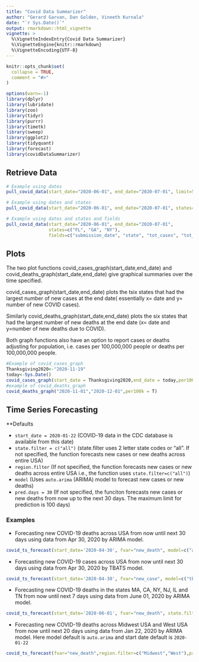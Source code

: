 ```yaml
---
title: "Covid Data Summarizer"
author: "Gerard Garvan, Dan Golden, Vineeth Kurnala"
date: "`r Sys.Date()`"
output: rmarkdown::html_vignette
vignette: >
  %\VignetteIndexEntry{Covid Data Summarizer}
  %\VignetteEngine{knitr::rmarkdown}
  %\VignetteEncoding{UTF-8}
---
```


```r
knitr::opts_chunk$set(
  collapse = TRUE,
  comment = "#>"
)

options(warn=-1)
library(dplyr)
library(lubridate)
library(zoo)
library(tidyr)
library(purrr)
library(timetk)
library(sweep)
library(ggplot2)
library(tidyquant)
library(forecast)
library(covidDataSummarizer)
```


## Retrieve Data

```r
# Example using dates
pull_covid_data(start_date="2020-06-01", end_date="2020-07-01", limit=5)
```

```r
# Example using dates and states
pull_covid_data(start_date="2020-06-01", end_date="2020-07-01", states=c("FL", "GA", "NY"), limit=5)
```

```r
# Example using dates and states and fields
pull_covid_data(start_date="2020-06-01", end_date="2020-07-01", 
                states=c("FL", "GA", "NY"), 
                fields=c("submission_date", "state", "tot_cases", "tot_death"), limit=10)
```

## Plots

The two plot functions covid_cases_graph(start_date,end_date) and covid_deaths_graph(start_date,end_date) give graphical summaries over the time specified.

covid_cases_graph(start_date,end_date) plots the tsix states that had the largest number of new cases at the end date( essentially x= date and y= number of new 
COVID cases).

Similarly covid_deaths_graph(start_date,end_date) plots the six states that had the largest number of new deaths at the end date (x= date and y=number of new deaths due to COVID). 

Both graph functions also have an option to report cases or deaths adjusting for population, i.e. cases per 100,000,000 people or deaths per 100,000,000 people. 

```r
#Example of covid_cases_graph
Thanksgiving2020<-"2020-11-19"
today<-Sys.Date()
covid_cases_graph(start_date = Thanksgiving2020,end_date = today,per100k = T) 
#example of covid_deaths_graph
covid_deaths_graph("2020-11-01","2020-12-01",per100k = T)
```

## Time Series Forecasting

**Defaults

* ```start_date = 2020-01-22``` (COVID-19 data in the CDC database is available from this date)
* ```state.filter = c("all")``` (state.filter uses 2 letter state codes or "all". If not specified, the function forecasts new cases or new deaths across entire USA)
* ```region.filter``` (If not specified, the function forecasts new cases or new deaths across entire USA i.e., the function uses ```state.filter=c("all")```)
* ```model``` (Uses ```auto.arima``` (ARIMA) model to forecast new cases or new deaths)
* ```pred.days = 30``` (If not specified, the funciton forecasts new cases or new deaths from now up to the next 30 days. The maximum limit for prediction is 100 days)

### Examples

* Forecasting new COVID-19 deaths across USA from now until next 30 days using data from Apr 30, 2020 by ARIMA model. 
```r
covid_ts_forecast(start_date='2020-04-30', fvar="new_death", model=c("auto.arima"), pred.days = 30)
```

* Forecasting new COVID-19 cases across USA from now until next 30 days using data from Apr 30, 2020 by TBATS model. 
```r
covid_ts_forecast(start_date='2020-04-30', fvar="new_case", model=c("tbats"), pred.days = 30)
```

* Forecasting new COVID-19 deaths in the states MA, CA, NY, NJ, IL and TN from now until next 7 days using data from June 01, 2020 by ARIMA model. 
```r
covid_ts_forecast(start_date='2020-06-01', fvar="new_death", state.filter=c("MA","CA","NY","NJ","IL","TN"), model=c("auto.arima"), pred.days = 7)
```

* Forecasting new COVID-19 deaths across Midwest USA and West USA from now until next 20 days using data from Jan 22, 2020 by ARIMA model. Here model default is ```auto.arima``` and start date default is ```2020-01-22```
```r
covid_ts_forecast(fvar="new_death",region.filter=c("Midwest","West"),pred.days=20)
```


